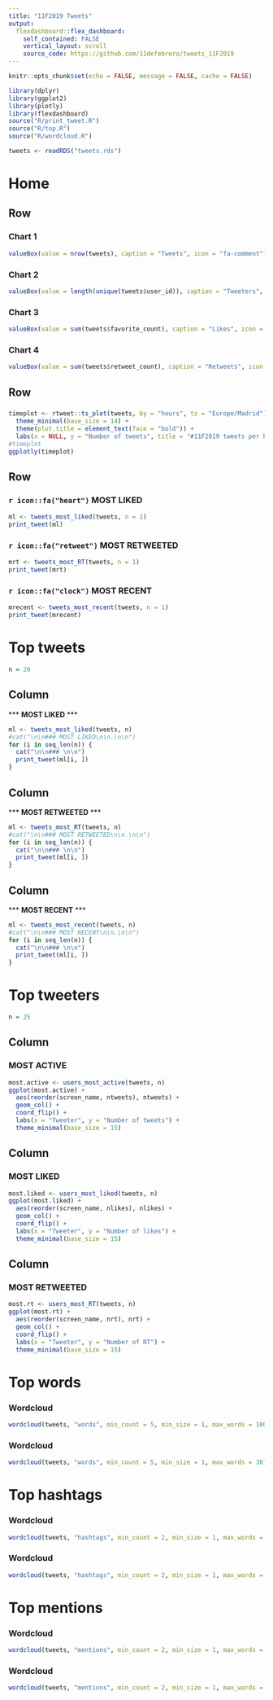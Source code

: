 ```yaml
---
title: "11F2019 Tweets"
output:
  flexdashboard::flex_dashboard:
    self_contained: FALSE
    vertical_layout: scroll
    source_code: https://github.com/11defebrero/tweets_11F2019
---
```


```r
knitr::opts_chunk$set(echo = FALSE, message = FALSE, cache = FALSE)
```

```r
library(dplyr)
library(ggplot2)
library(plotly)
library(flexdashboard)
source("R/print_tweet.R")
source("R/top.R")
source("R/wordcloud.R")
```

```r
tweets <- readRDS("tweets.rds")
```

Home {data-orientation=rows}
=============================



Row
-----------------------

### Chart 1

```r
valueBox(value = nrow(tweets), caption = "Tweets", icon = "fa-comment")
```


### Chart 2

```r
valueBox(value = length(unique(tweets$user_id)), caption = "Tweeters", icon = "fa-user")
```


### Chart 3

```r
valueBox(value = sum(tweets$favorite_count), caption = "Likes", icon = "fa-heart")
```


### Chart 4

```r
valueBox(value = sum(tweets$retweet_count), caption = "Retweets", icon = "fa-retweet")
```



Row
-----------------------------

### 

```r
timeplot <- rtweet::ts_plot(tweets, by = "hours", tz = "Europe/Madrid") +
  theme_minimal(base_size = 14) +
  theme(plot.title = element_text(face = "bold")) +
  labs(x = NULL, y = "Number of tweets", title = "#11F2019 tweets per hour")
#timeplot
ggplotly(timeplot)
```


Row
-----------------------------

### `r icon::fa("heart")` MOST LIKED 

```r
ml <- tweets_most_liked(tweets, n = 1)
print_tweet(ml)
```

### `r icon::fa("retweet")` MOST RETWEETED

```r
mrt <- tweets_most_RT(tweets, n = 1)
print_tweet(mrt)
```


### `r icon::fa("clock")` MOST RECENT

```r
mrecent <- tweets_most_recent(tweets, n = 1)
print_tweet(mrecent)
```







Top tweets 
======================================


```r
n = 20
```

Column
------------------------

*** **MOST LIKED** ***

```r
ml <- tweets_most_liked(tweets, n)
#cat("\n\n### MOST LIKED\n\n.\n\n")
for (i in seq_len(n)) {
  cat("\n\n### \n\n")
  print_tweet(ml[i, ])
}
```



Column
------------------------

*** **MOST RETWEETED** ***

```r
ml <- tweets_most_RT(tweets, n)
#cat("\n\n### MOST RETWEETED\n\n.\n\n")
for (i in seq_len(n)) {
  cat("\n\n### \n\n")
  print_tweet(ml[i, ])
}
```



Column
-------------------------

*** **MOST RECENT** ***


```r
ml <- tweets_most_recent(tweets, n)
#cat("\n\n### MOST RECENT\n\n.\n\n")
for (i in seq_len(n)) {
  cat("\n\n### \n\n")
  print_tweet(ml[i, ])
}
```




Top tweeters 
=====================

```r
n = 25
```


Column
---------------

### MOST ACTIVE

```r
most.active <- users_most_active(tweets, n)
ggplot(most.active) + 
  aes(reorder(screen_name, ntweets), ntweets) +
  geom_col() +
  coord_flip() +
  labs(x = "Tweeter", y = "Number of tweets") +
  theme_minimal(base_size = 15)
```

Column
-------------------

### MOST LIKED

```r
most.liked <- users_most_liked(tweets, n)
ggplot(most.liked) + 
  aes(reorder(screen_name, nlikes), nlikes) +
  geom_col() +
  coord_flip() +
  labs(x = "Tweeter", y = "Number of likes") +
  theme_minimal(base_size = 15)
```


Column
--------------


### MOST RETWEETED

```r
most.rt <- users_most_RT(tweets, n)
ggplot(most.rt) + 
  aes(reorder(screen_name, nrt), nrt) +
  geom_col() +
  coord_flip() +
  labs(x = "Tweeter", y = "Number of RT") +
  theme_minimal(base_size = 15)
```






Top words
=======================

### Wordcloud {.no-title .no-mobile}

```r
wordcloud(tweets, "words", min_count = 5, min_size = 1, max_words = 100)
```

### Wordcloud {.no-title .mobile}

```r
wordcloud(tweets, "words", min_count = 5, min_size = 1, max_words = 30)
```




Top hashtags
====================

### Wordcloud {.no-title .no-mobile}

```r
wordcloud(tweets, "hashtags", min_count = 2, min_size = 1, max_words = 70)
```

### Wordcloud {.no-title .mobile}

```r
wordcloud(tweets, "hashtags", min_count = 2, min_size = 1, max_words = 30)
```



Top mentions
====================

### Wordcloud {.no-title .no-mobile}

```r
wordcloud(tweets, "mentions", min_count = 2, min_size = 1, max_words = 70)
```

### Wordcloud {.no-title .mobile}

```r
wordcloud(tweets, "mentions", min_count = 2, min_size = 1, max_words = 30)
```

